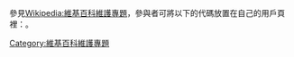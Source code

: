 參見[[Wikipedia:維基百科維護專題|Wikipedia:維基百科維護專題]]，參與者可將以下的代碼放置在自己的用戶頁裡：{{Tl|維護專題小組成員}}。

[[Category:維基百科維護專題|Category:維基百科維護專題]]